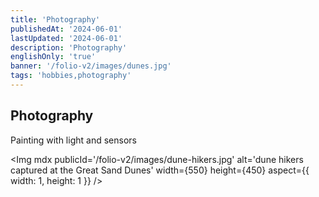 ```yaml
---
title: 'Photography'
publishedAt: '2024-06-01'
lastUpdated: '2024-06-01'
description: 'Photography'
englishOnly: 'true'
banner: '/folio-v2/images/dunes.jpg'
tags: 'hobbies,photography'
---
```


## Photography

Painting with light and sensors

<Img
  mdx
  publicId='/folio-v2/images/dune-hikers.jpg'
  alt='dune hikers captured at the Great Sand Dunes'
  width={550}
  height={450}
  aspect={{ width: 1, height: 1 }}
/>
